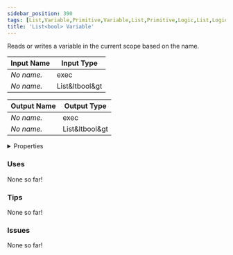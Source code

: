 ```yaml
---
sidebar_position: 390
tags: [List,Variable,Primitive,Variable,List,Primitive,Logic,List,Logic,Variable,List,Logic]
title: 'List<bool> Variable'
---
```


Reads or writes a variable in the current scope based on the name.



<IChip uuid="e0ef8c83-e5a6-4272-a102-07bfc0a40fd5"/>

| Input Name | Input Type |
|-----------|-----------|
| *No name.* | exec |
| *No name.* | List&ltbool&gt |

| Output Name | Output Type |
|-----------|-----------|
| *No name.* | exec |
| *No name.* | List&ltbool&gt |


<details>
  <summary>Properties</summary>
  <div>
    <div>
    <table>
      <thead>
        <tr>
          <th>Is beta required?</th>
          <th>No</th>
        </tr>
        <tr>
          <th>Is this chip a trolling risk?</th>
          <th>No</th>
        </tr>
        <tr>
          <th>Is this chip a role assignment risk?</th>
          <th>No</th>
        </tr>
        <tr>
          <th>Chip UUID</th>
          <th>e0ef8c83-e5a6-4272-a102-07bfc0a40fd5</th>
        </tr>
        <tr>
          <th>Room availability</th>
          <th>Available everywhere</th>
        </tr>
      </thead>
    </table>
    </div>
  </div>
</details>

### Uses

None so far!

### Tips

None so far!

### Issues

None so far!